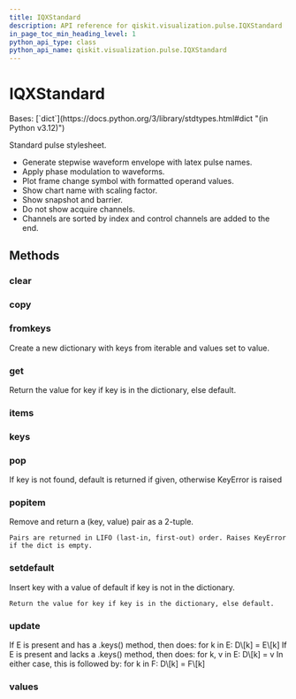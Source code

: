 ```yaml
---
title: IQXStandard
description: API reference for qiskit.visualization.pulse.IQXStandard
in_page_toc_min_heading_level: 1
python_api_type: class
python_api_name: qiskit.visualization.pulse.IQXStandard
---
```


# IQXStandard

<Class id="qiskit.visualization.pulse.IQXStandard" github="https://github.com/qiskit/qiskit/tree/stable/0.25/qiskit/visualization/pulse_v2/stylesheet.py" signature="qiskit.visualization.pulse.IQXStandard(**kwargs)">
  Bases: [`dict`](https://docs.python.org/3/library/stdtypes.html#dict "(in Python v3.12)")

  Standard pulse stylesheet.

  *   Generate stepwise waveform envelope with latex pulse names.
  *   Apply phase modulation to waveforms.
  *   Plot frame change symbol with formatted operand values.
  *   Show chart name with scaling factor.
  *   Show snapshot and barrier.
  *   Do not show acquire channels.
  *   Channels are sorted by index and control channels are added to the end.

  ## Methods

  ### clear

  <Function id="qiskit.visualization.pulse.IQXStandard.clear" name="clear" signature="clear() → None.  Remove all items from D." />

  ### copy

  <Function id="qiskit.visualization.pulse.IQXStandard.copy" name="copy" signature="copy() → a shallow copy of D" />

  ### fromkeys

  <Function id="qiskit.visualization.pulse.IQXStandard.fromkeys" name="fromkeys" signature="fromkeys(value=None, /)">
    Create a new dictionary with keys from iterable and values set to value.
  </Function>

  ### get

  <Function id="qiskit.visualization.pulse.IQXStandard.get" name="get" signature="get(key, default=None, /)">
    Return the value for key if key is in the dictionary, else default.
  </Function>

  ### items

  <Function id="qiskit.visualization.pulse.IQXStandard.items" name="items" signature="items() → a set-like object providing a view on D's items" />

  ### keys

  <Function id="qiskit.visualization.pulse.IQXStandard.keys" name="keys" signature="keys() → a set-like object providing a view on D's keys" />

  ### pop

  <Function id="qiskit.visualization.pulse.IQXStandard.pop" name="pop" signature="pop(k[, d]) → v, remove specified key and return the corresponding value.">
    If key is not found, default is returned if given, otherwise KeyError is raised
  </Function>

  ### popitem

  <Function id="qiskit.visualization.pulse.IQXStandard.popitem" name="popitem" signature="popitem()">
    Remove and return a (key, value) pair as a 2-tuple.

    Pairs are returned in LIFO (last-in, first-out) order. Raises KeyError if the dict is empty.
  </Function>

  ### setdefault

  <Function id="qiskit.visualization.pulse.IQXStandard.setdefault" name="setdefault" signature="setdefault(key, default=None, /)">
    Insert key with a value of default if key is not in the dictionary.

    Return the value for key if key is in the dictionary, else default.
  </Function>

  ### update

  <Function id="qiskit.visualization.pulse.IQXStandard.update" name="update" signature="update([E, ]**F) → None.  Update D from dict/iterable E and F.">
    If E is present and has a .keys() method, then does: for k in E: D\[k] = E\[k] If E is present and lacks a .keys() method, then does: for k, v in E: D\[k] = v In either case, this is followed by: for k in F: D\[k] = F\[k]
  </Function>

  ### values

  <Function id="qiskit.visualization.pulse.IQXStandard.values" name="values" signature="values() → an object providing a view on D's values" />
</Class>

